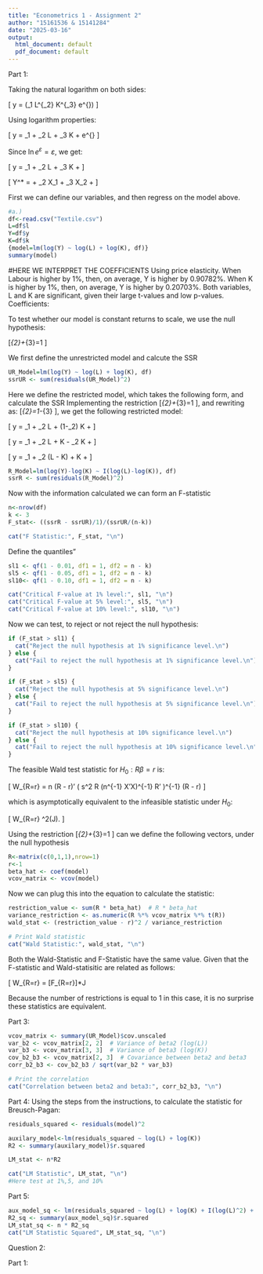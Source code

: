 ```yaml
---
title: "Econometrics 1 - Assignment 2"
author: "15161536 & 15141284"
date: "2025-03-16"
output:
  html_document: default
  pdf_document: default
---
```


Part 1:

Taking the natural logarithm on both sides:

\[ \ln y = \ln(\beta_1 L^{\beta_2} K^{\beta_3} e^{\varepsilon}) \]

Using logarithm properties:

\[ \ln y = \ln \beta_1 + \beta_2 \ln L + \beta_3 \ln K + \ln e^{\varepsilon} \]

Since $\ln e^{\varepsilon} = \varepsilon$, we get:

\[ \ln y = \ln \beta_1 + \beta_2 \ln L + \beta_3 \ln K + \varepsilon \]

\[ Y^* = \alpha + \beta_2 X_1 + \beta_3 X_2 + \varepsilon \]

First we can define our variables, and then regress on the model above.
```r
#a.) 
df<-read.csv("Textile.csv")
L=df$l
Y=df$y
K=df$k
{model=lm(log(Y) ~ log(L) + log(K), df)}
summary(model)
```
#HERE WE INTERPRET THE COEFFICIENTS
Using price elasticity. When Labour is higher by 1%, then, on average, Y is higher by 0.90782%. When K is higher by 1%, then, on average, Y is higher by 0.20703%. Both variables, L and K are significant, given their large t-values and low p-values. 
Coefficients:

To test whether our model is constant returns to scale, we use the null hypothesis:

\[\beta_{2}+\beta_{3}=1 \]

We first define the unrestricted model and calcute the SSR
```r
UR_Model=lm(log(Y) ~ log(L) + log(K), df)
ssrUR <- sum(residuals(UR_Model)^2)
```

Here we define the restricted model, which takes the following form, and calculate the SSR
Implementing the restriction \[\beta_{2}+\beta_{3}=1 \], and rewriting as:
\[\beta_{2}=1-\beta_{3} \], we get the following restricted model:

\[ \ln y = \ln \beta_1 + \beta_2 \ln L + (1-\beta_2) \ln K + \varepsilon \]

\[ \ln y = \ln \beta_1 + \beta_2 \ln L + \ln K - \beta_2 \ln K + \varepsilon \]

\[ \ln y = \ln \beta_1 + \beta_2 (\ln L - \ln K) + \ln K  + \varepsilon \]

```r
R_Model=lm(log(Y)-log(K) ~ I(log(L)-log(K)), df)
ssrR <- sum(residuals(R_Model)^2)
```

Now with the information calculated we can form an F-statistic

```r
n<-nrow(df)
k <- 3
F_stat<- ((ssrR - ssrUR)/1)/(ssrUR/(n-k))

cat("F Statistic:", F_stat, "\n")
```

Define the quantiles"
```r
sl1 <- qf(1 - 0.01, df1 = 1, df2 = n - k)
sl5 <- qf(1 - 0.05, df1 = 1, df2 = n - k)
sl10<- qf(1 - 0.10, df1 = 1, df2 = n - k)

cat("Critical F-value at 1% level:", sl1, "\n")
cat("Critical F-value at 5% level:", sl5, "\n")
cat("Critical F-value at 10% level:", sl10, "\n")
```
Now we can test, to reject or not reject the null hypothesis:
```r
if (F_stat > sl1) {
  cat("Reject the null hypothesis at 1% significance level.\n")
} else {
  cat("Fail to reject the null hypothesis at 1% significance level.\n")
}

if (F_stat > sl5) {
  cat("Reject the null hypothesis at 5% significance level.\n")
} else {
  cat("Fail to reject the null hypothesis at 5% significance level.\n")
}

if (F_stat > sl10) {
  cat("Reject the null hypothesis at 10% significance level.\n")
} else {
  cat("Fail to reject the null hypothesis at 10% significance level.\n")
}
```

The feasible Wald test statistic for $H_0: R\beta = r$ is:

\[ W_{R\beta=r} = n (R\hat{\beta} - r)' \left( s^2 R (n^{-1} X'X)^{-1} R' \right)^{-1} (R\hat{\beta} - r) \]

which is asymptotically equivalent to the infeasible statistic under $H_0$:

\[ W_{R\beta=r} \overset{d}{\to} \chi^2(J). \]

Using the restriction \[\beta_{2}+\beta_{3}=1 \] can we define the following vectors, under the null hypothesis

```r
R<-matrix(c(0,1,1),nrow=1)
r<-1 
beta_hat <- coef(model)
vcov_matrix <- vcov(model)
```

Now we can plug this into the equation to calculate the statistic:

```r
restriction_value <- sum(R * beta_hat)  # R * beta_hat
variance_restriction <- as.numeric(R %*% vcov_matrix %*% t(R))
wald_stat <- (restriction_value - r)^2 / variance_restriction

# Print Wald statistic
cat("Wald Statistic:", wald_stat, "\n")
```

Both the Wald-Statistic and F-Statistic have the same value. Given that the F-statistic and Wald-statisitic are related as follows:

\[ W_{R\beta=r} = \[F_{R\beta=r}]*J

Because the number of restrictions is equal to 1 in this case, it is no surprise these statistics are equivalent.

Part 3: 
```r
vcov_matrix <- summary(UR_Model)$cov.unscaled
var_b2 <- vcov_matrix[2, 2]  # Variance of beta2 (log(L))
var_b3 <- vcov_matrix[3, 3]  # Variance of beta3 (log(K))
cov_b2_b3 <- vcov_matrix[2, 3]  # Covariance between beta2 and beta3
corr_b2_b3 <- cov_b2_b3 / sqrt(var_b2 * var_b3)

# Print the correlation
cat("Correlation between beta2 and beta3:", corr_b2_b3, "\n")
```

Part 4:
Using the steps from the instructions, to calculate the statistic for Breusch-Pagan:

```r
residuals_squared <- residuals(model)^2

auxilary_model<-lm(residuals_squared ~ log(L) + log(K))
R2 <- summary(auxilary_model)$r.squared

LM_stat <- n*R2

cat("LM Statistic", LM_stat, "\n")
#Here test at 1%,5, and 10%
```

Part 5:

```r
aux_model_sq <- lm(residuals_squared ~ log(L) + log(K) + I(log(L)^2) + I(log(K)^2), data=df)
R2_sq <- summary(aux_model_sq)$r.squared
LM_stat_sq <- n * R2_sq
cat("LM Statistic Squared", LM_stat_sq, "\n")
```



Question 2:

Part 1: